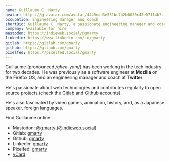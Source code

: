 ```yaml
---
name: Guillaume C. Marty
avatar: https://gravatar.com/avatar/4445ead3e531bc7b2b6030c43e07114b?size=192
occupation: Engineering manager and coach
shortBio: Guillaume C. Marty, a passionate engineering manager and coach currently looking for new opportunities.
company: Available for hire
mastodon: https://indieweb.social/@gmarty
linkedin: https://www.linkedin.com/in/gmarty
gitlab: https://gitlab.com/gmarty
github: https://github.com/gmarty
pixelfed: https://pixelfed.social/gmarty
---
```


Guillaume (pronounced _/ghee-yom/_) has been working in the tech industry for two decades. He was previously as a software engineer at **Mozilla** on the Firefox OS, and an engineering manager and coach at **Twitter**.

He's passionate about web technologies and contributes regularly to open source projects (check the [Gitlab](https://gitlab.com/gmarty) and [Github](https://github.com/gmarty) accounts).

He's also fascinated by video games, animation, history, and, as a Japanese speaker, foreign languages.

Find Guillaume online:

- Mastodon: <a rel="me" href="https://indieweb.social/@gmarty">@gmarty (@indieweb.social)</a>
- Gitlab: [gmarty](https://gitlab.com/gmarty)
- Github: [gmarty](https://github.com/gmarty)
- Linkedin: [gmarty](https://www.linkedin.com/in/gmarty)
- Pixelfed: [gmarty](https://pixelfed.social/gmarty)
- [vCard](/gmarty.vcf)
